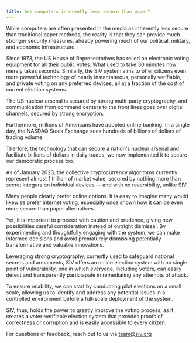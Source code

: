 ```yaml
---
title: Are computers inherently less secure than paper?
---
```


While computers are often presented in the media as inherently less secure than traditional paper methods, the reality is that they can provide much stronger security measures, already powering much of our political, military, and economic infrastructure.

Since 1973, the US House of Representatives has relied on electronic voting equipment for all their public votes. What used to take 30 minutes now merely takes seconds. Similarly, the SIV system aims to offer citizens even more powerful technology of nearly instantaneous, personally verifiable, and private voting on any preferred devices, all at a fraction of the cost of current election systems.

The US nuclear arsenal is secured by strong multi-party cryptography, and communication from command centers to the front lines goes over digital channels, secured by strong encryption.

Furthermore, millions of Americans have adopted online banking. In a single day, the NASDAQ Stock Exchange sees hundreds of billions of dollars of trading volume.

Therfore, the technology that can secure a nation's nuclear arsenal and facilitate billions of dollars in daily trades, we now implemented it to secure our democratic process too.

As of January 2023, the collective cryptocurrency algorithms currently represent almost 1 trillion of market value, secured by nothing more than secret integers on individual devices — and with no reversibility, unlike SIV.

Many people clearly prefer online options. It is easy to imagine many would likewise prefer internet voting, especially once shown how it can be even more secure than paper alternatives.

Yet, it is important to proceed with caution and prudence, giving new possibilities careful consideration instead of outright dismissal. By experimenting and thoughtfully engaging with the system, we can make informed decisions and avoid prematurely dismissing potentially transformative and valuable innovations.

Leveraging strong cryptography, currently used to safeguard national secrets and armaments, SIV offers an online election system with no single point of vulnerability, one in which everyone, including voters, can easily detect and transparently particiapate in remediating any attempts of attack.

To ensure relability, we can start by conducting pilot elections on a small scale, allowing us to identify and address any potential issues in a controlled environment before a full-scale deployment of the system.

SIV, thus, holds the power to greatly improve the voting process, as it creates a voter-verifiable election system that provides proofs of correctness or corruption and is easily accessible to every citizen.

For questions or feedback, reach out to us via team@siv.org
